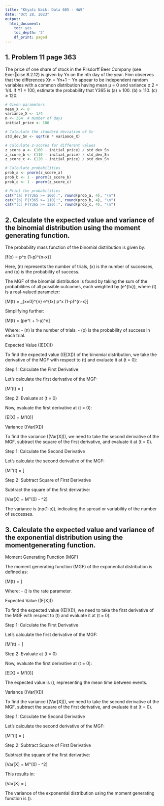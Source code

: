 ```yaml
---
title: "Khyati Naik: Data 605 - HW9"
date: "Oct 28, 2023"
output:
  html_document:
    toc: yes
    toc_depth: '2'
    df_print: paged
---
```



## 1. Problem 11 page 363

The price of one share of stock in the Pilsdorff Beer Company (see Exercise 8.2.12) is given by Yn on the nth day of the year. Finn observes that
the differences Xn = Yn+1 − Yn appear to be independent random variables
with a common distribution having mean µ = 0 and variance σ
2 = 1/4. If
Y1 = 100, estimate the probability that Y365 is
(a) ≥ 100.
(b) ≥ 110.
(c) ≥ 120.

```r
# Given parameters
mean_X <- 0
variance_X <- 1/4
n <- 364  # Number of days
initial_price <- 100

# Calculate the standard deviation of Sn
std_dev_Sn <- sqrt(n * variance_X)

# Calculate z-scores for different values
z_score_a <- (100 - initial_price) / std_dev_Sn
z_score_b <- (110 - initial_price) / std_dev_Sn
z_score_c <- (120 - initial_price) / std_dev_Sn

# Calculate probabilities
prob_a <- pnorm(z_score_a)
prob_b <- 1 - pnorm(z_score_b)
prob_c <- 1 - pnorm(z_score_c)

# Print the probabilities
cat("(a) P(Y365 >= 100):", round(prob_a, 4), "\n")
cat("(b) P(Y365 >= 110):", round(prob_b, 4), "\n")
cat("(c) P(Y365 >= 120):", round(prob_c, 4), "\n")
```


## 2. Calculate the expected value and variance of the binomial distribution using the moment generating function.

The probability mass function of the binomial distribution is given by:

\[f(x) = \binom{n}{x} p^x (1-p)^{n-x}\]

Here, \(n\) represents the number of trials, \(x\) is the number of successes, and \(p\) is the probability of success.


The MGF of the binomial distribution is found by taking the sum of the probabilities of all possible outcomes, each weighted by \(e^{tx}\), where \(t\) is a real-valued parameter:

\[M(t) = \sum_{x=0}^{n} e^{tx} \binom{n}{x} p^x (1-p)^{n-x}\]

Simplifying further:

\[M(t) = (pe^t + 1-p)^n\]

Where:
- \(n\) is the number of trials.
- \(p\) is the probability of success in each trial.

Expected Value (\(E[X]\))

To find the expected value (\(E[X]\)) of the binomial distribution, we take the derivative of the MGF with respect to \(t\) and evaluate it at \(t = 0\):

Step 1: Calculate the First Derivative

Let's calculate the first derivative of the MGF:

\[M'(t) = \frac{d}{dt} \left[ (pe^t + 1 - p)^n \right]\]

Step 2: Evaluate at \(t = 0\)

Now, evaluate the first derivative at \(t = 0\):

\[E[X] = M'(0)\]

Variance (\(Var[X]\))

To find the variance (\(Var[X]\)), we need to take the second derivative of the MGF, subtract the square of the first derivative, and evaluate it at \(t = 0\).

Step 1: Calculate the Second Derivative

Let's calculate the second derivative of the MGF:

\[M''(t) = \frac{d^2}{dt^2} \left[ (pe^t + 1 - p)^n \right]\]

Step 2: Subtract Square of First Derivative

Subtract the square of the first derivative:

\[Var[X] = M''(0) - \left[ M'(0) \right]^2\]

The variance is \(np(1-p)\), indicating the spread or variability of the number of successes.


## 3. Calculate the expected value and variance of the exponential distribution using the momentgenerating function.

Moment Generating Function (MGF)

The moment generating function (MGF) of the exponential distribution is defined as:

\[M(t) = \frac{1}{{1 - \lambda t}}\]

Where:
- \(\lambda\) is the rate parameter.

Expected Value (\(E[X]\))

To find the expected value (\(E[X]\)), we need to take the first derivative of the MGF with respect to \(t\) and evaluate it at \(t = 0\).

Step 1: Calculate the First Derivative

Let's calculate the first derivative of the MGF:

\[M'(t) = \frac{d}{dt} \left[ \frac{1}{{1 - \lambda t}} \right]\]

Step 2: Evaluate at \(t = 0\)

Now, evaluate the first derivative at \(t = 0\):

\[E[X] = M'(0)\]

The expected value is \(\frac{1}{\lambda}\), representing the mean time between events.

Variance (\(Var[X]\))

To find the variance (\(Var[X]\)), we need to take the second derivative of the MGF, subtract the square of the first derivative, and evaluate it at \(t = 0\).

Step 1: Calculate the Second Derivative

Let's calculate the second derivative of the MGF:

\[M''(t) = \frac{d^2}{dt^2} \left[ \frac{1}{{1 - \lambda t}} \right]\]

Step 2: Subtract Square of First Derivative

Subtract the square of the first derivative:

\[Var[X] = M''(0) - \left[ M'(0) \right]^2\]

This results in:

\[Var[X] = \frac{1}{\lambda^2}\]

The variance of the exponential distribution using the moment generating function is \(\frac{1}{\lambda^2}\).



